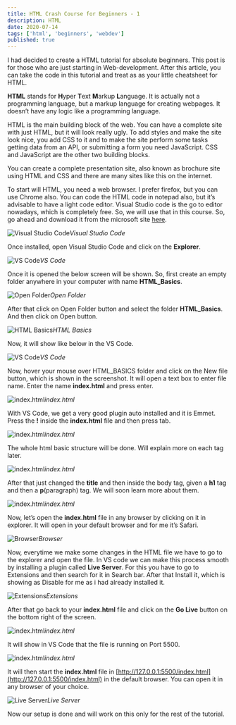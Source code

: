 ```yaml
---
title: HTML Crash Course for Beginners - 1
description: HTML
date: 2020-07-14
tags: ['html', 'beginners', 'webdev']
published: true
---
```


I had decided to create a HTML tutorial for absolute beginners. This post is for those who are just starting in Web-development. After this article, you can take the code in this tutorial and treat as as your little cheatsheet for HTML.

**HTML** stands for **H**yper **T**ext **M**arkup **L**anguage. It is actually not a programming language, but a markup language for creating webpages. It doesn’t have any logic like a programming language.

HTML is the main building block of the web. You can have a complete site with just HTML, but it will look really ugly. To add styles and make the site look nice, you add CSS to it and to make the site perform some tasks getting data from an API, or submitting a form you need JavaScript. CSS and JavaScript are the other two building blocks.

You can create a complete presentation site, also known as brochure site using HTML and CSS and there are many sites like this on the internet.

To start will HTML, you need a web browser. I prefer firefox, but you can use Chrome also. You can code the HTML code in notepad also, but it’s advisable to have a light code editor. Visual Studio code is the go to editor nowadays, which is completely free. So, we will use that in this course. So, go ahead and download it from the microsoft site [here](https://code.visualstudio.com/).

![Visual Studio Code](https://ik.imagekit.io/thewebdev/HTML-Basics/1/1_9LNDyXtleq.png)*Visual Studio Code*

Once installed, open Visual Studio Code and click on the **Explorer**.

![VS Code](https://ik.imagekit.io/thewebdev/HTML-Basics/1/2__bCDQi7hxn.png)*VS Code*

Once it is opened the below screen will be shown. So, first create an empty folder anywhere in your computer with name **HTML_Basics**.

![Open Folder](https://ik.imagekit.io/thewebdev/HTML-Basics/1/3_Koh_P4isR.png)*Open Folder*

After that click on Open Folder button and select the folder **HTML_Basics**. And then click on Open button.

![HTML Basics](https://ik.imagekit.io/thewebdev/HTML-Basics/1/4_x9Ap3h241.png)*HTML Basics*

Now, it will show like below in the VS Code.

![VS Code](https://ik.imagekit.io/thewebdev/HTML-Basics/1/5_91JhJDYncu.png)*VS Code*

Now, hover your mouse over HTML_BASICS folder and click on the New file button, which is shown in the screenshot. It will open a text box to enter file name. Enter the name **index.html** and press enter.

![index.html](https://ik.imagekit.io/thewebdev/HTML-Basics/1/6_WGgsMnmbec.png)*index.html*

With VS Code, we get a very good plugin auto installed and it is Emmet. Press the **!** inside the **index.html** file and then press tab.

![index.html](https://ik.imagekit.io/thewebdev/HTML-Basics/1/7_nHc3sFEMu.png)*index.html*

The whole html basic structure will be done. Will explain more on each tag later.

![index.html](https://ik.imagekit.io/thewebdev/HTML-Basics/1/8_UgAA1mkXr.png)*index.html*

After that just changed the **title** and then inside the body tag, given a **h1** tag and then a **p**(paragraph) tag. We will soon learn more about them.

![index.html](https://ik.imagekit.io/thewebdev/HTML-Basics/1/9_Dk3v9tEETv.png)*index.html*

Now, let’s open the **index.html** file in any browser by clicking on it in explorer. It will open in your default browser and for me it’s Safari.

![Browser](https://ik.imagekit.io/thewebdev/HTML-Basics/1/10_6eB4naXbK.png)*Browser*

Now, everytime we make some changes in the HTML file we have to go to the explorer and open the file. In VS code we can make this process smooth by installing a plugin called **Live Server**. For this you have to go to Extensions and then search for it in Search bar. After that Install it, which is showing as Disable for me as i had already installed it.

![Extensions](https://ik.imagekit.io/thewebdev/HTML-Basics/1/11_nioSCexn7K.png)*Extensions*

After that go back to your **index.html** file and click on the **Go Live** button on the bottom right of the screen.

![index.html](https://ik.imagekit.io/thewebdev/HTML-Basics/1/12_zIQsWssW-.png)*index.html*

It will show in VS Code that the file is running on Port 5500.

![index.html](https://ik.imagekit.io/thewebdev/HTML-Basics/1/13_Rf4sio4R1.png)*index.html*

It will then start the **index.html** file in [http://127.0.0.1:5500/index.html](http://127.0.0.1:5500/index.html) in the default browser. You can open it in any browser of your choice.

![Live Server](https://ik.imagekit.io/thewebdev/HTML-Basics/1/14_9YkYr6LhC.png)*Live Server*

Now our setup is done and will work on this only for the rest of the tutorial. 